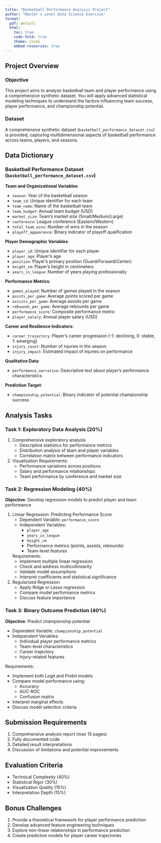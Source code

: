```yaml
---
title: "Basketball Performance Analysis Project"
author: "Master's Level Data Science Exercise"
format: 
  pdf: default
  html:
    toc: true
    code-fold: true
    theme: cosmo
    embed-resources: true
---
```


## Project Overview

### Objective
This project aims to analyze basketball team and player performance using a comprehensive synthetic dataset. You will apply advanced statistical modeling techniques to understand the factors influencing team success, player performance, and championship potential.

### Dataset
A comprehensive synthetic dataset (`basketball_performance_dataset.csv`) is provided, capturing multidimensional aspects of basketball performance across teams, players, and seasons.

## Data Dictionary

### Basketball Performance Dataset (`basketball_performance_dataset.csv`)

**Team and Organizational Variables**:

- `season`: Year of the basketball season
- `team_id`: Unique identifier for each team
- `team_name`: Name of the basketball team
- `team_budget`: Annual team budget (USD)
- `market_size`: Team's market size (Small/Medium/Large)
- `conference`: League conference (Eastern/Western)
- `total_team_wins`: Number of wins in the season
- `playoff_appearance`: Binary indicator of playoff qualification

**Player Demographic Variables**:

- `player_id`: Unique identifier for each player
- `player_age`: Player's age
- `position`: Player's primary position (Guard/Forward/Center)
- `height_cm`: Player's height in centimeters
- `years_in_league`: Number of years playing professionally

**Performance Metrics**:

- `games_played`: Number of games played in the season
- `points_per_game`: Average points scored per game
- `assists_per_game`: Average assists per game
- `rebounds_per_game`: Average rebounds per game
- `performance_score`: Composite performance metric
- `player_salary`: Annual player salary (USD)

**Career and Resilience Indicators**:

- `career_trajectory`: Player's career progression (-1: declining, 0: stable, 1: emerging)
- `injury_count`: Number of injuries in the season
- `injury_impact`: Estimated impact of injuries on performance

**Qualitative Data**:

- `performance_narrative`: Descriptive text about player's performance characteristics

**Prediction Target**:

- `championship_potential`: Binary indicator of potential championship success

## Analysis Tasks

### Task 1: Exploratory Data Analysis (20%)

1. Comprehensive exploratory analysis
   - Descriptive statistics for performance metrics
   - Distribution analysis of team and player variables
   - Correlation matrix between performance indicators

2. Visualization Requirements:
   - Performance variations across positions
   - Salary and performance relationships
   - Team performance by conference and market size

### Task 2: Regression Modeling (40%)

**Objective**: Develop regression models to predict player and team performance

1. Linear Regression: Predicting Performance Score
   - Dependent Variable: `performance_score`
   - Independent Variables:
     * `player_age`
     * `years_in_league`
     * `height_cm`
     * Performance metrics (points, assists, rebounds)
     * Team-level features

   Requirements:
   - Implement multiple linear regression
   - Check and address multicollinearity
   - Validate model assumptions
   - Interpret coefficients and statistical significance

2. Regularized Regression
   - Apply Ridge or Lasso regression
   - Compare model performance metrics
   - Discuss feature importance

### Task 3: Binary Outcome Prediction (40%)

**Objective**: Predict championship potential

- Dependent Variable: `championship_potential`
- Independent Variables:
  * Individual player performance metrics
  * Team-level characteristics
  * Career trajectory
  * Injury-related features

Requirements:

- Implement both Logit and Probit models
- Compare model performance using:
  * Accuracy
  * AUC-ROC
  * Confusion matrix
  
- Interpret marginal effects
- Discuss model selection criteria

## Submission Requirements

1. Comprehensive analysis report (max 15 pages)
2. Fully documented code
3. Detailed result interpretations
4. Discussion of limitations and potential improvements

## Evaluation Criteria

- Technical Complexity (40%)
- Statistical Rigor (30%)
- Visualization Quality (15%)
- Interpretation Depth (15%)

## Bonus Challenges

1. Provide a theoretical framework for player performance prediction
1. Develop advanced feature engineering techniques
2. Explore non-linear relationships in performance prediction
3. Create predictive models for player career trajectories

 